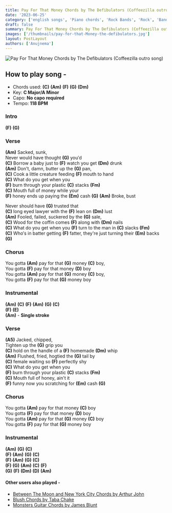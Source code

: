 ```yaml
---
title: Pay For That Money Chords by The Defibulators (Coffeezilla outro song)
date: '2023-06-25'
category: ['english songs', 'Piano chords', 'Rock Bands', 'Rock', 'Bands']
draft: false
summary: Pay For That Money Chords by The Defibulators (Coffeezilla outro song), Piano & Ukulele Chords, Chords used - (C) (Am) (F) (G) (Dm), Capo - 3rd  Fret, Key - C Major/A Major
images: ['/thumbnails/pay-for-that-Money-the-defibulators.jpg']
layout: PostLayout
authors: ['Anujnema']
---
```


![Pay For That Money Chords by The Defibulators (Coffeezilla outro song)](/thumbnails/pay-for-that-Money-the-defibulators.jpg)

## How to play song -

- Chords used: **(C)** **(Am)** **(F)** **(G)** **(Dm)**
- Key: **C Major/A Minor**
- Capo: **No capo required**
- Tempo: **118 BPM**

### Intro 

**(F)** **(G)**

### Verse

**(Am)** Sacked, sunk,\
Never would have thought **(G)** you′d\
**(C)** Borrow a baby just to **(F)** watch you get **(Dm)** drunk\
**(Am)** Don't, damn, butter up the **(G)** pan,\
**(C)** Cook a little creature feeding **(F)** mouth to hand\
**(C)** What do you get when you\
**(F)** burn through your plastic **(C)** stacks **(Fm)**\
**(C)** Mouth full of money while your\
**(F)** honey ends up paying the **(Em)** cash **(G)**
**(Am)** Broke, bust

Never should have **(G)** trusted that\
**(C)** long eyed lawyer with the **(F)** lean on **(Dm)** lust\
**(Am)** Fooled, failed, suckered by the **(G)** sale,\
**(C)** Wood for the coffin comes **(F)** along with **(Dm)** nails\
**(C)** What do you get when you **(F)** turn to the man in **(C)** slacks **(Fm)**\
**(C)** Who′s in batter getting **(F)** fatter, they're just turning their **(Em)** backs **(G)**

### Chorus

You gotta **(Am)** pay for that **(G)** money **(C)** boy,\
You gotta **(F)** pay for that money **(D)** boy\
You gotta **(Am)** pay for that **(G)** money **(C)** boy,\
You gotta **(F)** pay for that **(G)** money boy

### Instrumental

**(Am)** **(C)** **(F)** **(Am)** **(G)** **(C)**\
**(F)** **(E)**\
**(Am)** - **Single stroke**

### Verse 

**(A5)** Jacked, chipped,\
Tighten up the **(G)** grip you\
**(C)** hold on the handle of a **(F)** homemade **(Dm)** whip\
**(Am)** Flushed, fried, hogtied the **(G)** tail by\
**(C)** female waiting so **(F)** perfectly shy\
**(C)** What do you get when you\
**(F)** burn through your plastic **(C)** stacks **(Fm)**\
**(C)** Mouth full of honey, ain't it\
**(F)** funny now you scratching for **(Em)** cash **(G)**

### Chorus

You gotta **(Am)** pay for that money **(C)** boy\
You gotta **(F)** pay for that money **(D)** boy\
You gotta **(Am)** pay for that **(G)** money **(C)** boy\
You gotta **(F)** pay for that **(G)** money boy

### Instrumental

**(Am)** **(G)** **(C)**\
**(F)** **(Am)** **(G)** **(C)**\
**(F)** **(Am)** **(G)** **(C)**\
**(F)** **(G)** **(Am)** **(C)** **(F)**\
**(G)** **(F)** **(Dm)** **(D)** **(Am)**

#### Other users also played -

- [Between The Moon and New York City Chords by Arthur John](http://chordsco.com/chords/between-the-moon-and-new-york-city-chords-by-arthur-john)
- [Blush Chords by Taba Chake](https://www.chordsco.com/chords/blush-guitar-chords-by-taba-chake)
- [Monsters Guitar Chords by James Blunt](http://chordsco.com/chords/monsters-guitar-chords-by-james-blunt)
